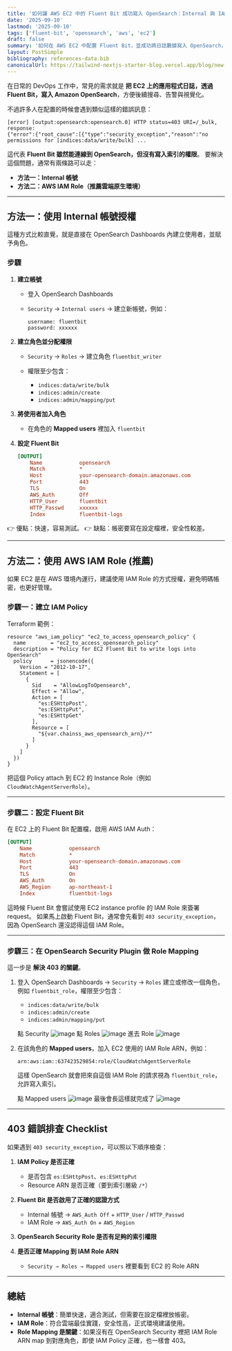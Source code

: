 ```yaml
---
title: '如何讓 AWS EC2 中的 Fluent Bit 成功寫入 OpenSearch：Internal 與 IAM Role 兩種方式'
date: '2025-09-10'
lastmod: '2025-09-10'
tags: ['fluent-bit', 'opensearch', 'aws', 'ec2']
draft: false
summary: '如何在 AWS EC2 中配置 Fluent Bit，並成功將日誌數據寫入 OpenSearch，包括 Internal 與 IAM Role 兩種方式。'
layout: PostSimple
bibliography: references-data.bib
canonicalUrl: https://tailwind-nextjs-starter-blog.vercel.app/blog/new-features-in-v1/
---
```


在日常的 DevOps 工作中，常見的需求就是 **把 EC2 上的應用程式日誌，透過 Fluent Bit，寫入 Amazon OpenSearch**，方便後續搜尋、告警與視覺化。

不過許多人在配置的時候會遇到類似這樣的錯誤訊息：

```
[error] [output:opensearch:opensearch.0] HTTP status=403 URI=/_bulk, response:
{"error":{"root_cause":[{"type":"security_exception","reason":"no permissions for [indices:data/write/bulk] ...
```

這代表 **Fluent Bit 雖然能連線到 OpenSearch，但沒有寫入索引的權限**。
要解決這個問題，通常有兩條路可以走：

- **方法一：Internal 帳號**
- **方法二：AWS IAM Role（推薦雲端原生環境）**

---

## 方法一：使用 Internal 帳號授權

這種方式比較直覺，就是直接在 OpenSearch Dashboards 內建立使用者，並賦予角色。

### 步驟

1. **建立帳號**

   - 登入 OpenSearch Dashboards
   - `Security` → `Internal users` → 建立新帳號，例如：

     ```
     username: fluentbit
     password: xxxxxx
     ```

2. **建立角色並分配權限**

   - `Security` → `Roles` → 建立角色 `fluentbit_writer`
   - 權限至少包含：

     - `indices:data/write/bulk`
     - `indices:admin/create`
     - `indices:admin/mapping/put`

3. **將使用者加入角色**

   - 在角色的 **Mapped users** 裡加入 `fluentbit`

4. **設定 Fluent Bit**

   ```ini
   [OUTPUT]
       Name            opensearch
       Match           *
       Host            your-opensearch-domain.amazonaws.com
       Port            443
       TLS             On
       AWS_Auth        Off
       HTTP_User       fluentbit
       HTTP_Passwd     xxxxxx
       Index           fluentbit-logs
   ```

👉 優點：快速，容易測試。
👉 缺點：帳密要寫在設定檔裡，安全性較差。

---

## 方法二：使用 AWS IAM Role (推薦)

如果 EC2 是在 AWS 環境內運行，建議使用 IAM Role 的方式授權，避免明碼帳密，也更好管理。

### 步驟一：建立 IAM Policy

Terraform 範例：

```hcl
resource "aws_iam_policy" "ec2_to_access_opensearch_policy" {
  name        = "ec2_to_access_opensearch_policy"
  description = "Policy for EC2 Fluent Bit to write logs into OpenSearch"
  policy      = jsonencode({
    Version = "2012-10-17",
    Statement = [
      {
        Sid    = "AllowLogToOpensearch",
        Effect = "Allow",
        Action = [
          "es:ESHttpPost",
          "es:ESHttpPut",
          "es:ESHttpGet"
        ],
        Resource = [
          "${var.chainss_aws_opensearch_arn}/*"
        ]
      }
    ]
  })
}
```

把這個 Policy attach 到 EC2 的 Instance Role（例如 `CloudWatchAgentServerRole`）。

---

### 步驟二：設定 Fluent Bit

在 EC2 上的 Fluent Bit 配置檔，啟用 AWS IAM Auth：

```ini
[OUTPUT]
    Name            opensearch
    Match           *
    Host            your-opensearch-domain.amazonaws.com
    Port            443
    TLS             On
    AWS_Auth        On
    AWS_Region      ap-northeast-1
    Index           fluentbit-logs
```

這時候 Fluent Bit 會嘗試使用 EC2 instance profile 的 IAM Role 來簽署 request。
如果馬上啟動 Fluent Bit，通常會先看到 `403 security_exception`，因為 OpenSearch 還沒認得這個 IAM Role。

---

### 步驟三：在 OpenSearch Security Plugin 做 Role Mapping

這一步是 **解決 403 的關鍵**。

1. 登入 OpenSearch Dashboards → `Security` → `Roles`
   建立或修改一個角色，例如 `fluentbit_role`，權限至少包含：

   - `indices:data/write/bulk`
   - `indices:admin/create`
   - `indices:admin/mapping/put`

   點 Security
   ![image](/static/images/2025-09-10_fluentbit_to_opensearch/1.png)
   點 Roles
   ![image](/static/images/2025-09-10_fluentbit_to_opensearch/2.png)
   進去 Role
   ![image](/static/images/2025-09-10_fluentbit_to_opensearch/3.png)

2. 在該角色的 **Mapped users**，加入 EC2 使用的 IAM Role ARN，例如：

   ```
   arn:aws:iam::637423529854:role/CloudWatchAgentServerRole
   ```

   這樣 OpenSearch 就會把來自這個 IAM Role 的請求視為 `fluentbit_role`，允許寫入索引。

   點 Mapped users
   ![image](/static/images/2025-09-10_fluentbit_to_opensearch/4.png)
   最後會長這樣就完成了
   ![image](/static/images/2025-09-10_fluentbit_to_opensearch/5.png)

---

## 403 錯誤排查 Checklist

如果遇到 `403 security_exception`，可以照以下順序檢查：

1. **IAM Policy 是否正確**

   - 是否包含 `es:ESHttpPost`、`es:ESHttpPut`
   - Resource ARN 是否正確（要到索引層級 `/*`）

2. **Fluent Bit 是否啟用了正確的認證方式**

   - Internal 帳號 → `AWS_Auth Off` + `HTTP_User` / `HTTP_Passwd`
   - IAM Role → `AWS_Auth On` + `AWS_Region`

3. **OpenSearch Security Role 是否有足夠的索引權限**

4. **是否正確 Mapping 到 IAM Role ARN**

   - `Security → Roles → Mapped users` 裡要看到 EC2 的 Role ARN

---

## 總結

- **Internal 帳號**：簡單快速，適合測試，但需要在設定檔裡放帳密。
- **IAM Role**：符合雲端最佳實踐，安全性高，正式環境建議使用。
- **Role Mapping 是關鍵**：如果沒有在 OpenSearch Security 裡把 IAM Role ARN map 到對應角色，即使 IAM Policy 正確，也一樣會 403。
